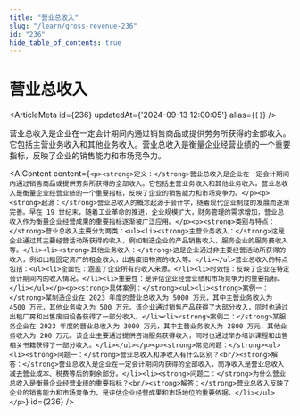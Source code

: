```yaml
---
title: "营业总收入"
slug: "/learn/gross-revenue-236"
id: "236"
hide_table_of_contents: true
---
```



# 营业总收入

<ArticleMeta id={236} updatedAt={'2024-09-13 12:00:05'} alias={`[]`} />
<div className='border-solid border-b border-t-0 my-4 border-[var(--ifm-color-gray-300)]' />

营业总收入是企业在一定会计期间内通过销售商品或提供劳务所获得的全部收入。它包括主营业务收入和其他业务收入。营业总收入是衡量企业经营业绩的一个重要指标，反映了企业的销售能力和市场竞争力。

<AIContent content={`<p><strong>定义：</strong>营业总收入是企业在一定会计期间内通过销售商品或提供劳务所获得的全部收入。它包括主营业务收入和其他业务收入。营业总收入是衡量企业经营业绩的一个重要指标，反映了企业的销售能力和市场竞争力。</p><p><strong>起源：</strong>营业总收入的概念起源于会计学，随着现代企业制度的发展而逐渐完善。早在 19 世纪末，随着工业革命的推进，企业规模扩大，财务管理的需求增加，营业总收入作为衡量企业经营成果的重要指标逐渐被广泛应用。</p><p><strong>类别与特点：</strong>营业总收入主要分为两类：<ul><li><strong>主营业务收入：</strong>这是企业通过其主要经营活动所获得的收入，例如制造企业的产品销售收入，服务企业的服务费收入等。</li><li><strong>其他业务收入：</strong>这是企业通过非主要经营活动所获得的收入，例如出租固定资产的租金收入，出售废旧物资的收入等。</li></ul>营业总收入的特点包括：<ul><li>全面性：涵盖了企业所有的收入来源。</li><li>时效性：反映了企业在特定会计期间内的收入情况。</li><li>重要性：是评估企业经营业绩和市场竞争力的重要指标。</li></ul></p><p><strong>具体案例：</strong><ul><li><strong>案例一：</strong>某制造企业在 2023 年度的营业总收入为 5000 万元，其中主营业务收入为 4500 万元，其他业务收入为 500 万元。该企业通过销售产品获得了大部分收入，同时也通过出租厂房和出售废旧设备获得了一部分收入。</li><li><strong>案例二：</strong>某服务企业在 2023 年度的营业总收入为 3000 万元，其中主营业务收入为 2800 万元，其他业务收入为 200 万元。该企业主要通过提供咨询服务获得收入，同时也通过举办培训课程和出售相关书籍获得了一部分收入。</li></ul></p><p><strong>常见问题：</strong><ul><li><strong>问题一：</strong>营业总收入和净收入有什么区别？<br/><strong>解答：</strong>营业总收入是企业在一定会计期间内获得的全部收入，而净收入是营业总收入减去营业成本、税费等后的剩余部分。</li><li><strong>问题二：</strong>为什么营业总收入是衡量企业经营业绩的重要指标？<br/><strong>解答：</strong>营业总收入反映了企业的销售能力和市场竞争力，是评估企业经营成果和市场地位的重要依据。</li></ul></p>`} id={236} />
